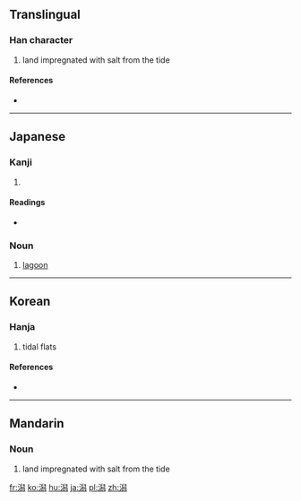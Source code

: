 ==Translingual==

===Han character===
{{Han char|rn=85|rad=水|as=12|sn=15|four=37127|canj=EHXF}}

# land impregnated with salt from the tide

====References====
* {{Han ref|kx=0649.160|dkj=18247|dj=1059.100|hdz=31743.090|uh=6F5F|ud=28511|bh=BCF3|bd=48371}}

----

==Japanese==

===Kanji===
{{ja-kanji|grade=c|rs=水12}}

# {{defn|lang=ja|sort=水12}}

====Readings====
* {{ja-readings|on=[[せき]] (seki)|kun=[[かた]] (kata)}}

===Noun===
{{ja-noun|hira=かた}}

# [[lagoon]]
----

==Korean==

===Hanja===
{{ko-hanja|hangeul=[[석]]|rv=seok|mr=sŏk|y=sek|eumhun=개펄|ehrv=gaepeol|ehmr=kaep'ǒl|ehy=}}

# tidal flats

====References====
* {{Hanja ref|nav=10000}}

----

==Mandarin==

===Noun===
{{cmn-noun|ts|pin=xì|pint=xi4}}

# land impregnated with salt from the tide

[[fr:潟]]
[[ko:潟]]
[[hu:潟]]
[[ja:潟]]
[[pl:潟]]
[[zh:潟]]